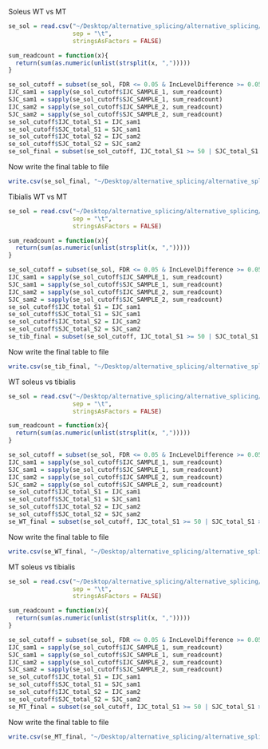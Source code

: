 Soleus WT vs MT

```r
se_sol = read.csv("~/Desktop/alternative_splicing/alternative_splicing/data/rmats_soleus_WT_MT/MXE.MATS.JC.txt",
                  sep = "\t",
                  stringsAsFactors = FALSE)
```


```r
sum_readcount = function(x){
  return(sum(as.numeric(unlist(strsplit(x, ",")))))
}
```


```r
se_sol_cutoff = subset(se_sol, FDR <= 0.05 & IncLevelDifference >= 0.05)
IJC_sam1 = sapply(se_sol_cutoff$IJC_SAMPLE_1, sum_readcount)
SJC_sam1 = sapply(se_sol_cutoff$SJC_SAMPLE_1, sum_readcount)
IJC_sam2 = sapply(se_sol_cutoff$IJC_SAMPLE_2, sum_readcount)
SJC_sam2 = sapply(se_sol_cutoff$SJC_SAMPLE_2, sum_readcount)
se_sol_cutoff$IJC_total_S1 = IJC_sam1
se_sol_cutoff$SJC_total_S1 = SJC_sam1
se_sol_cutoff$IJC_total_S2 = IJC_sam2
se_sol_cutoff$SJC_total_S2 = SJC_sam2
se_sol_final = subset(se_sol_cutoff, IJC_total_S1 >= 50 | SJC_total_S1 >= 50 | IJC_total_S2 >= 50 | SJC_total_S2 >= 50)

```

Now write the final table to file

```r
write.csv(se_sol_final, "~/Desktop/alternative_splicing/alternative_splicing/output/MXE_sol_WT_vs_MT_final.csv")
```


Tibialis WT vs MT


```r
se_sol = read.csv("~/Desktop/alternative_splicing/alternative_splicing/data/rmats_tibialis_WT_MT/MXE.MATS.JC.txt",
                  sep = "\t",
                  stringsAsFactors = FALSE)
```


```r
sum_readcount = function(x){
  return(sum(as.numeric(unlist(strsplit(x, ",")))))
}
```


```r
se_sol_cutoff = subset(se_sol, FDR <= 0.05 & IncLevelDifference >= 0.05)
IJC_sam1 = sapply(se_sol_cutoff$IJC_SAMPLE_1, sum_readcount)
SJC_sam1 = sapply(se_sol_cutoff$SJC_SAMPLE_1, sum_readcount)
IJC_sam2 = sapply(se_sol_cutoff$IJC_SAMPLE_2, sum_readcount)
SJC_sam2 = sapply(se_sol_cutoff$SJC_SAMPLE_2, sum_readcount)
se_sol_cutoff$IJC_total_S1 = IJC_sam1
se_sol_cutoff$SJC_total_S1 = SJC_sam1
se_sol_cutoff$IJC_total_S2 = IJC_sam2
se_sol_cutoff$SJC_total_S2 = SJC_sam2
se_tib_final = subset(se_sol_cutoff, IJC_total_S1 >= 50 | SJC_total_S1 >= 50 | IJC_total_S2 >= 50 | SJC_total_S2 >= 50)

```

Now write the final table to file

```r
write.csv(se_tib_final, "~/Desktop/alternative_splicing/alternative_splicing/output/MXE_tib_WT_vs_MT_final.csv")
```


WT soleus vs tibialis


```r
se_sol = read.csv("~/Desktop/alternative_splicing/alternative_splicing/data/rmats_soleus_tib_WT/MXE.MATS.JC.txt",
                  sep = "\t",
                  stringsAsFactors = FALSE)
```


```r
sum_readcount = function(x){
  return(sum(as.numeric(unlist(strsplit(x, ",")))))
}
```


```r
se_sol_cutoff = subset(se_sol, FDR <= 0.05 & IncLevelDifference >= 0.05)
IJC_sam1 = sapply(se_sol_cutoff$IJC_SAMPLE_1, sum_readcount)
SJC_sam1 = sapply(se_sol_cutoff$SJC_SAMPLE_1, sum_readcount)
IJC_sam2 = sapply(se_sol_cutoff$IJC_SAMPLE_2, sum_readcount)
SJC_sam2 = sapply(se_sol_cutoff$SJC_SAMPLE_2, sum_readcount)
se_sol_cutoff$IJC_total_S1 = IJC_sam1
se_sol_cutoff$SJC_total_S1 = SJC_sam1
se_sol_cutoff$IJC_total_S2 = IJC_sam2
se_sol_cutoff$SJC_total_S2 = SJC_sam2
se_WT_final = subset(se_sol_cutoff, IJC_total_S1 >= 50 | SJC_total_S1 >= 50 | IJC_total_S2 >= 50 | SJC_total_S2 >= 50)

```

Now write the final table to file

```r
write.csv(se_WT_final, "~/Desktop/alternative_splicing/alternative_splicing/output/MXE_WT_sol_vs_tib_final.csv")
```



MT soleus vs tibialis


```r
se_sol = read.csv("~/Desktop/alternative_splicing/alternative_splicing/data/rmats_soleus_tib_MT/MXE.MATS.JC.txt",
                  sep = "\t",
                  stringsAsFactors = FALSE)
```


```r
sum_readcount = function(x){
  return(sum(as.numeric(unlist(strsplit(x, ",")))))
}
```


```r
se_sol_cutoff = subset(se_sol, FDR <= 0.05 & IncLevelDifference >= 0.05)
IJC_sam1 = sapply(se_sol_cutoff$IJC_SAMPLE_1, sum_readcount)
SJC_sam1 = sapply(se_sol_cutoff$SJC_SAMPLE_1, sum_readcount)
IJC_sam2 = sapply(se_sol_cutoff$IJC_SAMPLE_2, sum_readcount)
SJC_sam2 = sapply(se_sol_cutoff$SJC_SAMPLE_2, sum_readcount)
se_sol_cutoff$IJC_total_S1 = IJC_sam1
se_sol_cutoff$SJC_total_S1 = SJC_sam1
se_sol_cutoff$IJC_total_S2 = IJC_sam2
se_sol_cutoff$SJC_total_S2 = SJC_sam2
se_MT_final = subset(se_sol_cutoff, IJC_total_S1 >= 50 | SJC_total_S1 >= 50 | IJC_total_S2 >= 50 | SJC_total_S2 >= 50)

```

Now write the final table to file

```r
write.csv(se_MT_final, "~/Desktop/alternative_splicing/alternative_splicing/output/MXE_MT_sol_vs_tib_final.csv")
```
